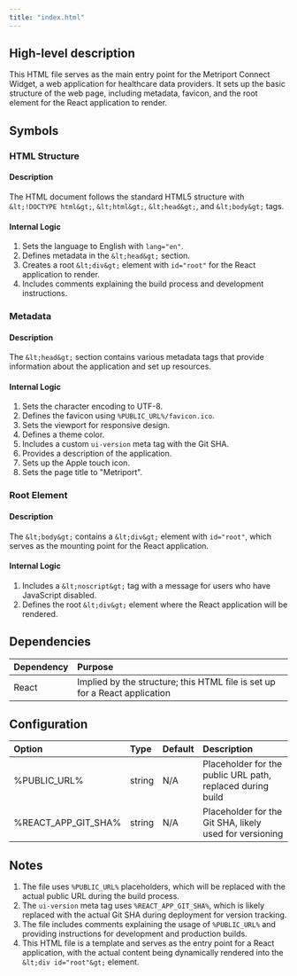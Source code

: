 ```yaml
---
title: "index.html"
---
```


## High-level description
This HTML file serves as the main entry point for the Metriport Connect Widget, a web application for healthcare data providers. It sets up the basic structure of the web page, including metadata, favicon, and the root element for the React application to render.

## Symbols

### HTML Structure
#### Description
The HTML document follows the standard HTML5 structure with `&lt;!DOCTYPE html&gt;`, `&lt;html&gt;`, `&lt;head&gt;`, and `&lt;body&gt;` tags.

#### Internal Logic
1. Sets the language to English with `lang="en"`.
2. Defines metadata in the `&lt;head&gt;` section.
3. Creates a root `&lt;div&gt;` element with `id="root"` for the React application to render.
4. Includes comments explaining the build process and development instructions.

### Metadata
#### Description
The `&lt;head&gt;` section contains various metadata tags that provide information about the application and set up resources.

#### Internal Logic
1. Sets the character encoding to UTF-8.
2. Defines the favicon using `%PUBLIC_URL%/favicon.ico`.
3. Sets the viewport for responsive design.
4. Defines a theme color.
5. Includes a custom `ui-version` meta tag with the Git SHA.
6. Provides a description of the application.
7. Sets up the Apple touch icon.
8. Sets the page title to "Metriport".

### Root Element
#### Description
The `&lt;body&gt;` contains a `&lt;div&gt;` element with `id="root"`, which serves as the mounting point for the React application.

#### Internal Logic
1. Includes a `&lt;noscript&gt;` tag with a message for users who have JavaScript disabled.
2. Defines the root `&lt;div&gt;` element where the React application will be rendered.

## Dependencies
| Dependency | Purpose |
|:-----------|:--------|
| React | Implied by the structure; this HTML file is set up for a React application |

## Configuration
| Option | Type | Default | Description |
|:-------|:-----|:--------|:------------|
| %PUBLIC_URL% | string | N/A | Placeholder for the public URL path, replaced during build |
| %REACT_APP_GIT_SHA% | string | N/A | Placeholder for the Git SHA, likely used for versioning |

## Notes
1. The file uses `%PUBLIC_URL%` placeholders, which will be replaced with the actual public URL during the build process.
2. The `ui-version` meta tag uses `%REACT_APP_GIT_SHA%`, which is likely replaced with the actual Git SHA during deployment for version tracking.
3. The file includes comments explaining the usage of `%PUBLIC_URL%` and providing instructions for development and production builds.
4. This HTML file is a template and serves as the entry point for a React application, with the actual content being dynamically rendered into the `&lt;div id="root"&gt;` element.